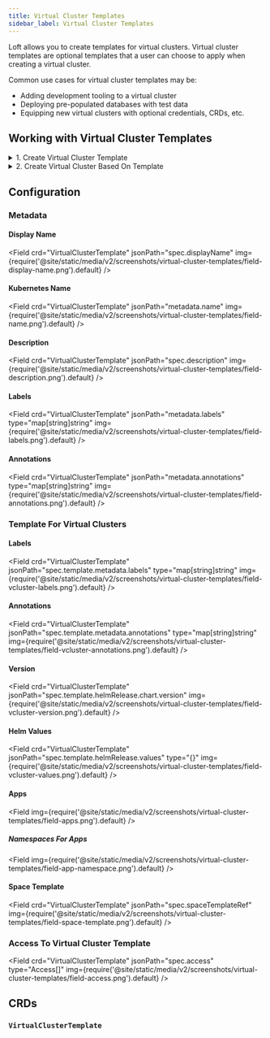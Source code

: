 ```yaml
---
title: Virtual Cluster Templates
sidebar_label: Virtual Cluster Templates
---
```




Loft allows you to create templates for virtual clusters. Virtual cluster templates are optional templates that a user can choose to apply when creating a virtual cluster.

Common use cases for virtual cluster templates may be:
- Adding development tooling to a virtual cluster
- Deploying pre-populated databases with test data
- Equipping new virtual clusters with optional credentials, CRDs, etc.


## Working with Virtual Cluster Templates

<details>
  <summary>1. Create Virtual Cluster Template</summary>
  <PartialVirtualClusterTemplateCreateUI/>
</details>

<details>
  <summary>2. Create Virtual Cluster Based On Template</summary>
  <Tabs
    defaultValue="cli"
    values={[
      {label: 'UI', value: 'ui'},
      {label: 'CLI', value: 'cli'},
    ]}>
    <TabItem value="ui"><PartialVirtualClusterTemplateInstantiateUI/></TabItem>
    <TabItem value="cli"><PartialVirtualClusterTemplateInstantiateCLI/></TabItem>
  </Tabs>
</details>


## Configuration

### Metadata

#### Display Name
<Field crd="VirtualClusterTemplate" jsonPath="spec.displayName" img={require('@site/static/media/v2/screenshots/virtual-cluster-templates/field-display-name.png').default} />

#### Kubernetes Name
<Field crd="VirtualClusterTemplate" jsonPath="metadata.name" img={require('@site/static/media/v2/screenshots/virtual-cluster-templates/field-name.png').default} />

#### Description
<Field crd="VirtualClusterTemplate" jsonPath="spec.description" img={require('@site/static/media/v2/screenshots/virtual-cluster-templates/field-description.png').default} />

#### Labels
<Field crd="VirtualClusterTemplate" jsonPath="metadata.labels" type="map[string]string" img={require('@site/static/media/v2/screenshots/virtual-cluster-templates/field-labels.png').default} />

#### Annotations
<Field crd="VirtualClusterTemplate" jsonPath="metadata.annotations" type="map[string]string" img={require('@site/static/media/v2/screenshots/virtual-cluster-templates/field-annotations.png').default} />


### Template For Virtual Clusters

#### Labels
<Field crd="VirtualClusterTemplate" jsonPath="spec.template.metadata.labels" type="map[string]string" img={require('@site/static/media/v2/screenshots/virtual-cluster-templates/field-vcluster-labels.png').default} />

#### Annotations
<Field crd="VirtualClusterTemplate" jsonPath="spec.template.metadata.annotations" type="map[string]string" img={require('@site/static/media/v2/screenshots/virtual-cluster-templates/field-vcluster-annotations.png').default} />


#### Version
<Field crd="VirtualClusterTemplate" jsonPath="spec.template.helmRelease.chart.version" img={require('@site/static/media/v2/screenshots/virtual-cluster-templates/field-vcluster-version.png').default} />

#### Helm Values
<Field crd="VirtualClusterTemplate" jsonPath="spec.template.helmRelease.values" type="{}" img={require('@site/static/media/v2/screenshots/virtual-cluster-templates/field-vcluster-values.png').default} />

#### Apps
<Field img={require('@site/static/media/v2/screenshots/virtual-cluster-templates/field-apps.png').default} />

##### Namespaces For Apps
<Field img={require('@site/static/media/v2/screenshots/virtual-cluster-templates/field-app-namespace.png').default} />

#### Space Template
<Field crd="VirtualClusterTemplate" jsonPath="spec.spaceTemplateRef" img={require('@site/static/media/v2/screenshots/virtual-cluster-templates/field-space-template.png').default} />


### Access To Virtual Cluster Template
<Field crd="VirtualClusterTemplate" jsonPath="spec.access" type="Access[]" img={require('@site/static/media/v2/screenshots/virtual-cluster-templates/field-access.png').default} />


## CRDs

### `VirtualClusterTemplate`
<APISpec pointer="#/components/schemas/com.github.loft-sh.api.pkg.apis.management.v1.VirtualClusterTemplate" />

